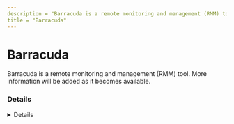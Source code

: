 ```yaml
---
description = "Barracuda is a remote monitoring and management (RMM) tool. More information will be added as it becomes available."
title = "Barracuda"
---
```




# Barracuda

Barracuda is a remote monitoring and management (RMM) tool. More information will be added as it becomes available.

### Details
<Details author={""}
         category={""}
         created={""}
         website={""}
         lastModified={"2-7-2024"}
         privileges={""}
         free={ false }
         verification={ false }
/>






### Forensic Artifacts




#### Network Artifacts
<EuiSpacer size="xl"/>
<NetworkArtifactsTable data={ [{"Description": "Known remote domains", "Domains": ["*.islonline.net", "rmm.barracudamsp.com", "barracudamsp.com"], "Ports": []}] }/>




### Detections
- Detects potential network activity of Barracuda RMM tool
  - [Sigma Rule](https://github.com/magicsword-io/LOLRMM/blob/main/detections/sigma/barracuda_network_sigma.yml)

### References
- [https://help.islonline.com/19799/166125](https://help.islonline.com/19799/166125)

